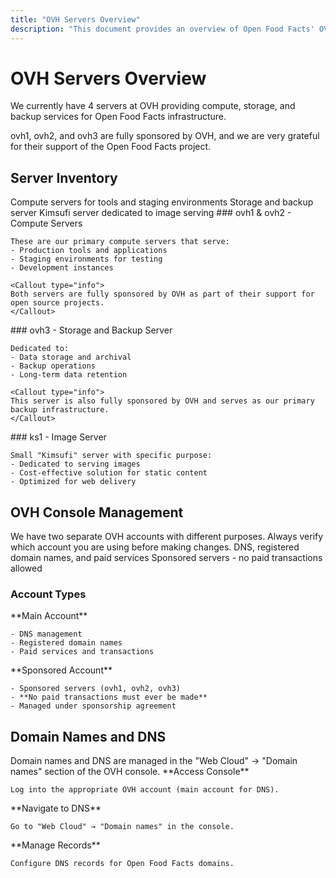 ```yaml
---
title: "OVH Servers Overview"
description: "This document provides an overview of Open Food Facts' OVH servers, including their roles (compute, storage, backup), sponsorship details, and how domain names and DNS are managed within the OVH console."
---
```



# OVH Servers Overview

We currently have 4 servers at OVH providing compute, storage, and backup services for Open Food Facts infrastructure.

<Callout type="info">
ovh1, ovh2, and ovh3 are fully sponsored by OVH, and we are very grateful for their support of the Open Food Facts project.
</Callout>

## Server Inventory

<Cards>
  <Card title="ovh1 & ovh2" href="#compute-servers">
    Compute servers for tools and staging environments
  </Card>
  <Card title="ovh3" href="#storage-server">
    Storage and backup server
  </Card>
  <Card title="ks1" href="#kimsufi-server">
    Kimsufi server dedicated to image serving
  </Card>
</Cards>

<Tabs>
  <Tab value="compute" label="Compute Servers">
    ### ovh1 & ovh2 - Compute Servers
    
    These are our primary compute servers that serve:
    - Production tools and applications
    - Staging environments for testing
    - Development instances
    
    <Callout type="info">
    Both servers are fully sponsored by OVH as part of their support for open source projects.
    </Callout>
  </Tab>
  
  <Tab value="storage" label="Storage Server">
    ### ovh3 - Storage and Backup Server
    
    Dedicated to:
    - Data storage and archival
    - Backup operations
    - Long-term data retention
    
    <Callout type="info">
    This server is also fully sponsored by OVH and serves as our primary backup infrastructure.
    </Callout>
  </Tab>
  
  <Tab value="kimsufi" label="Kimsufi Server">
    ### ks1 - Image Server
    
    Small "Kimsufi" server with specific purpose:
    - Dedicated to serving images
    - Cost-effective solution for static content
    - Optimized for web delivery
  </Tab>
</Tabs>

## OVH Console Management

<Callout type="warning">
We have two separate OVH accounts with different purposes. Always verify which account you are using before making changes.
</Callout>

<Cards>
  <Card title="Main Account" href="#ovh-accounts">
    DNS, registered domain names, and paid services
  </Card>
  <Card title="Sponsored Account" href="#ovh-accounts">
    Sponsored servers - no paid transactions allowed
  </Card>
</Cards>

### Account Types

<Steps>
  <Step>
    **Main Account**
    
    - DNS management
    - Registered domain names
    - Paid services and transactions
  </Step>
  
  <Step>
    **Sponsored Account**
    
    - Sponsored servers (ovh1, ovh2, ovh3)
    - **No paid transactions must ever be made**
    - Managed under sponsorship agreement
  </Step>
</Steps>

## Domain Names and DNS

<Callout type="info">
Domain names and DNS are managed in the "Web Cloud" → "Domain names" section of the OVH console.
</Callout>

<Steps>
  <Step>
    **Access Console**
    
    Log into the appropriate OVH account (main account for DNS).
  </Step>
  
  <Step>
    **Navigate to DNS**
    
    Go to "Web Cloud" → "Domain names" in the console.
  </Step>
  
  <Step>
    **Manage Records**
    
    Configure DNS records for Open Food Facts domains.
  </Step>
</Steps>
